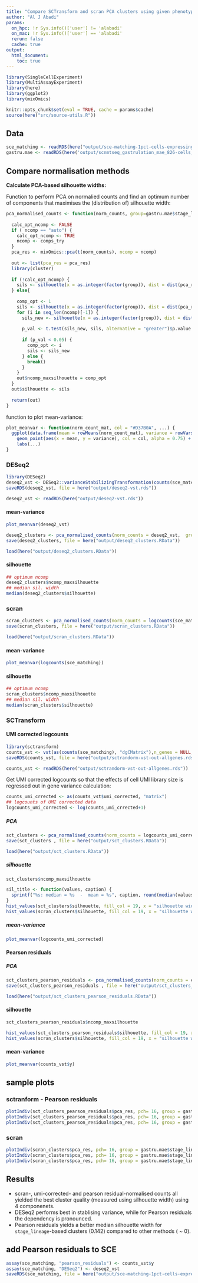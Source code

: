 ```yaml
---
title: "Compare SCTransform and scran PCA clusters using given phenotypes"
author: "Al J Abadi"
params:
  on_hpc: !r Sys.info()['user'] != 'alabadi'
  on_mac: !r Sys.info()['user'] == 'alabadi'
  rerun: false
  cache: true
output:
  html_document:
    toc: true
---
```


```r
library(SingleCellExperiment)
library(MultiAssayExperiment)
library(here)
library(ggplot2)
library(mixOmics)
```


```r
knitr::opts_chunk$set(eval = TRUE, cache = params$cache)
source(here("src/source-utils.R"))
```

## Data

```r
sce_matching <- readRDS(here("output/sce-matching-1pct-cells-expressing.rds"))
gastru.mae <- readRDS(here('output/scnmtseq_gastrulation_mae_826-cells_orderedFeatures.rds'))  # MAE experiment
```

## Compare normalisation methods

**Calculate PCA-based silhouette widths:**

Function to perform PCA on normalied counts and find an optimum number of components that maximises the (distribution of) silhouette width:

```r
pca_normalised_counts <- function(norm_counts, group=gastru.mae$stage_lineage, ncomp="auto", comps_try = 10) {
  
  calc_opt_ncomp <- FALSE
  if ( ncomp == "auto") {
    calc_opt_ncomp <- TRUE
    ncomp <- comps_try
  }
  pca_res <- mixOmics::pca(t(norm_counts), ncomp = ncomp)
  
  out <- list(pca_res = pca_res)
  library(cluster)
  
  if (!calc_opt_ncomp) {
    sils <- silhouette(x = as.integer(factor(group)), dist = dist(pca_res$variates$X[,ncomp]))[,"sil_width"]
  } else{
    
    comp_opt <- 1
    sils <- silhouette(x = as.integer(factor(group)), dist = dist(pca_res$variates$X[,comp_opt]))[,"sil_width"]
    for (i in seq_len(ncomp)[-1]) {
      sils_new <- silhouette(x = as.integer(factor(group)), dist = dist(pca_res$variates$X[,seq_len(i)]))[,"sil_width"]
      
      p_val <- t.test(sils_new, sils, alternative = "greater")$p.value
      
      if (p_val < 0.05) {
        comp_opt <- i
        sils <- sils_new
      } else {
        break()
      }
    }
    out$ncomp_maxsilhouette = comp_opt
  }
  out$silhouette <- sils
  
  return(out)
}
```

function to plot mean-variance:

```r
plot_meanvar <- function(norm_count_mat, col = "#D37B0A", ...) {
  ggplot(data.frame(mean = rowMeans(norm_count_mat), variance = rowVars(norm_count_mat))) +
    geom_point(aes(x = mean, y = variance), col = col, alpha = 0.75) + theme_bw() +
    labs(...)
}
```


### DESeq2

```r
library(DESeq2)
deseq2_vst <- DESeq2::varianceStabilizingTransformation(counts(sce_matching))
saveRDS(deseq2_vst, file = here("output/deseq2-vst.rds"))
```

```r
deseq2_vst <- readRDS(here("output/deseq2-vst.rds"))
```

#### mean-variance
```r
plot_meanvar(deseq2_vst)
```


```r
deseq2_clusters <- pca_normalised_counts(norm_counts = deseq2_vst,  group = gastru.mae$stage_lineage, ncomp = "auto")
save(deseq2_clusters, file = here("output/deseq2_clusters.RData"))
```
```r
load(here("output/deseq2_clusters.RData"))
```

#### silhouette

```r
## optimum ncomp
deseq2_clusters$ncomp_maxsilhouette
## median sil. width
median(deseq2_clusters$silhouette)
```

### scran

```r
scran_clusters <- pca_normalised_counts(norm_counts = logcounts(sce_matching),  group = gastru.mae$stage_lineage, ncomp = "auto")
save(scran_clusters, file = here("output/scran_clusters.RData"))
```
```r
load(here("output/scran_clusters.RData"))
```

#### mean-variance

```r
plot_meanvar(logcounts(sce_matching))
```

#### silhouette

```r
## optimum ncomp
scran_clusters$ncomp_maxsilhouette
## median sil. width
median(scran_clusters$silhouette)
```

### SCTransform

#### UMI corrected logcounts

```r
library(sctransform)
counts_vst <- vst(as(counts(sce_matching), "dgCMatrix"),n_genes = NULL, min_cells = 0, return_cell_attr = TRUE, return_corrected_umi = TRUE)
saveRDS(counts_vst, file = here("output/sctrandorm-vst-out-allgenes.rds"))
```

```r
counts_vst <- readRDS(here("output/sctrandorm-vst-out-allgenes.rds"))
```

Get UMI corrected logcounts so that the effects of cell UMI library size is regressed out in gene variance calculation:
```r
counts_umi_crrected <- as(counts_vst$umi_corrected, "matrix")
## logcounts of UMI corrected data
logcounts_umi_corrected <- log(counts_umi_crrected+1)
```

##### PCA

```r
sct_clusters <- pca_normalised_counts(norm_counts = logcounts_umi_corrected,  group = gastru.mae$stage_lineage, ncomp = "auto")
save(sct_clusters , file = here("output/sct_clusters.RData"))
```
```r
load(here("output/sct_clusters.RData"))
```

##### silhouette

```r
sct_clusters$ncomp_maxsilhouette
```

```r
sil_title <- function(values, caption) {
  sprintf("%s: median = %s  -  mean = %s", caption, round(median(values), 3), round(mean(values), 3))
}
hist_values(sct_clusters$silhouette, fill_col = 19, x = "silhouette width", title = sil_title(values = sct_clusters$silhouette, caption = "SCTransform - UMI Corrected"))
hist_values(scran_clusters$silhouette, fill_col = 19, x = "silhouette width", title =  sil_title(values = scran_clusters$silhouette, caption = "Scran - logcounts"))
```

##### mean-variance

```r
plot_meanvar(logcounts_umi_corrected)
```


#### Pearson residuals

##### PCA

```r
sct_clusters_pearson_residuals <- pca_normalised_counts(norm_counts = counts_vst$y,  group = gastru.mae$stage_lineage, ncomp = "auto")
save(sct_clusters_pearson_residuals , file = here("output/sct_clusters_pearson_residuals.RData"))
```
```r
load(here("output/sct_clusters_pearson_residuals.RData"))
```

#### silhouette

```r
sct_clusters_pearson_residuals$ncomp_maxsilhouette
```
```r
hist_values(sct_clusters_pearson_residuals$silhouette, fill_col = 19, x = "silhouette width", title = sil_title(values = sct_clusters_pearson_residuals$silhouette, caption = "SCTransform - Pearson residuals"))
hist_values(scran_clusters$silhouette, fill_col = 19, x = "silhouette width", title =  sil_title(values = scran_clusters$silhouette, caption = "Scran - logcounts"))
```

#### mean-variance

```r
plot_meanvar(counts_vst$y)
```

## sample plots

### sctranform - Pearson residuals
```r
plotIndiv(sct_clusters_pearson_residuals$pca_res, pch= 16, group = gastru.mae$stage_lineage, comp = c(1,2))
plotIndiv(sct_clusters_pearson_residuals$pca_res, pch= 16, group = gastru.mae$stage_lineage, comp = c(1,3))
plotIndiv(sct_clusters_pearson_residuals$pca_res, pch= 16, group = gastru.mae$stage_lineage, comp = c(3,4))
```


### scran
```r
plotIndiv(scran_clusters$pca_res, pch= 16, group = gastru.mae$stage_lineage, comp = c(1,2))
plotIndiv(scran_clusters$pca_res, pch= 16, group = gastru.mae$stage_lineage, comp = c(1,3))
plotIndiv(scran_clusters$pca_res, pch= 16, group = gastru.mae$stage_lineage, comp = c(3,4))
```

## Results

* scran-, umi-corrected- and pearson residual-normalised counts all yielded the best cluster quality (measured using silhouette width) using 4 componenets.
* DESeq2 performs best in stablising variance, while for Pearson residuals the dependency is pronounced.
* Pearson residuals yields a better median silhouette width for `stage_lineage`-based clusters (0.142) compared to other methods ( ~ 0).


## add Pearson residuals to SCE

```r
assay(sce_matching, "pearson_residuals") <- counts_vst$y
assay(sce_matching, "DESeq2") <- deseq2_vst
saveRDS(sce_matching, file = here("output/sce-matching-1pct-cells-expressing_all-normalistion-methods.rds"))
```
